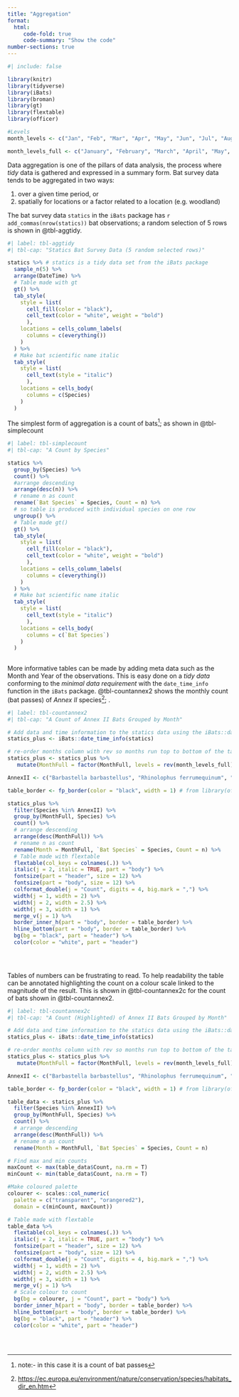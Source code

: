 ```yaml
---
title: "Aggregation"
format: 
  html:
     code-fold: true
     code-summary: "Show the code"
number-sections: true
---
```


```r
#| include: false

library(knitr)
library(tidyverse)
library(iBats)
library(broman)
library(gt)
library(flextable)
library(officer)

#Levels
month_levels <- c("Jan", "Feb", "Mar", "Apr", "May", "Jun", "Jul", "Aug", "Sep", "Oct", "Nov", "Dec")

month_levels_full <- c("January", "February", "March", "April", "May", "June", "July", "August", "September", "October", "November", "December")

```

Data aggregation is one of the pillars of data analysis, the process where *tidy* data is gathered and expressed in a summary form. Bat survey data tends to be aggregated in two ways:

1.  over a given time period, or
2.  spatially for locations or a factor related to a location (e.g. woodland)

The bat survey data `statics` in the `iBats` package has `r add_commas(nrow(statics))` bat observations; a random selection of 5 rows is shown in @tbl-aggtidy.

```r
#| label: tbl-aggtidy
#| tbl-cap: "Statics Bat Survey Data (5 random selected rows)"

statics %>% # statics is a tidy data set from the iBats package
  sample_n(5) %>% 
  arrange(DateTime) %>% 
  # Table made with gt
  gt() %>% 
  tab_style(
    style = list(
      cell_fill(color = "black"),
      cell_text(color = "white", weight = "bold")
      ),
    locations = cells_column_labels(
      columns = c(everything())
    )
  ) %>% 
  # Make bat scientific name italic
  tab_style(
    style = list(
      cell_text(style = "italic")
      ),
    locations = cells_body(
      columns = c(Species)
    )
  )
```

The simplest form of aggregation is a count of bats[^1]; as shown in @tbl-simplecount

[^1]: note:- in this case it is a count of bat passes

```r
#| label: tbl-simplecount
#| tbl-cap: "A Count by Species"

statics %>%
  group_by(Species) %>% 
  count() %>% 
  #arrange descending
  arrange(desc(n)) %>% 
  # rename n as count
  rename(`Bat Species` = Species, Count = n) %>% 
  # so table is produced with individual species on one row
  ungroup() %>% 
  # Table made gt()
  gt() %>% 
  tab_style(
    style = list(
      cell_fill(color = "black"),
      cell_text(color = "white", weight = "bold")
      ),
    locations = cells_column_labels(
      columns = c(everything())
    )
  ) %>% 
  # Make bat scientific name italic
  tab_style(
    style = list(
      cell_text(style = "italic")
      ),
    locations = cells_body(
      columns = c(`Bat Species`)
    )
  )
  

```

More informative tables can be made by adding meta data such as the Month and Year of the observations. This is easy done on a *tidy data* conforming to the *minimal data requirement* with the `date_time_info` function in the `iBats` package. @tbl-countannex2 shows the monthly count (bat passes) of *Annex II* species[^2]; .

[^2]: <https://ec.europa.eu/environment/nature/conservation/species/habitats_dir_en.htm>

```r
#| label: tbl-countannex2
#| tbl-cap: "A Count of Annex II Bats Grouped by Month"

# Add data and time information to the statics data using the iBats::date_time_info
statics_plus <- iBats::date_time_info(statics)

# re-order months column with rev so months run top to bottom of the table
statics_plus <- statics_plus %>%
   mutate(MonthFull = factor(MonthFull, levels = rev(month_levels_full), ordered = T))

AnnexII <- c("Barbastella barbastellus", "Rhinolophus ferrumequinum", "Rhinolophus hipposideros")

table_border <- fp_border(color = "black", width = 1) # from library(officer)

statics_plus %>%
  filter(Species %in% AnnexII) %>%
  group_by(MonthFull, Species) %>%
  count() %>%
  # arrange descending
  arrange(desc(MonthFull)) %>%
  # rename n as count
  rename(Month = MonthFull, `Bat Species` = Species, Count = n) %>%
  # Table made with flextable
  flextable(col_keys = colnames(.)) %>%
  italic(j = 2, italic = TRUE, part = "body") %>% 
  fontsize(part = "header", size = 12) %>%
  fontsize(part = "body", size = 12) %>%
  colformat_double(j = "Count", digits = 4, big.mark = ",") %>%
  width(j = 1, width = 2) %>%
  width(j = 2, width = 2.5) %>%
  width(j = 3, width = 1) %>%
  merge_v(j = 1) %>%
  border_inner_h(part = "body", border = table_border) %>%
  hline_bottom(part = "body", border = table_border) %>%
  bg(bg = "black", part = "header") %>%
  color(color = "white", part = "header")
  

  
```

Tables of numbers can be frustrating to read. To help readability the table can be annotated highlighting the count on a colour scale linked to the magnitude of the result. This is shown in @tbl-countannex2c for the count of bats shown in @tbl-countannex2.

```r
#| label: tbl-countannex2c
#| tbl-cap: "A Count (Highlighted) of Annex II Bats Grouped by Month"

# Add data and time information to the statics data using the iBats::date_time_info
statics_plus <- iBats::date_time_info(statics)

# re-order months column with rev so months run top to bottom of the table
statics_plus <- statics_plus %>%
   mutate(MonthFull = factor(MonthFull, levels = rev(month_levels_full), ordered = T))

AnnexII <- c("Barbastella barbastellus", "Rhinolophus ferrumequinum", "Rhinolophus hipposideros")

table_border <- fp_border(color = "black", width = 1) # from library(officer)

table_data <- statics_plus %>%
  filter(Species %in% AnnexII) %>%
  group_by(MonthFull, Species) %>%
  count() %>%
  # arrange descending
  arrange(desc(MonthFull)) %>%
  # rename n as count
  rename(Month = MonthFull, `Bat Species` = Species, Count = n) 

# Find max and min counts
maxCount <- max(table_data$Count, na.rm = T)
minCount <- min(table_data$Count, na.rm = T)

#Make coloured palette
colourer <- scales::col_numeric(
  palette = c("transparent", "orangered2"),
  domain = c(minCount, maxCount)) 

# Table made with flextable
table_data %>% 
  flextable(col_keys = colnames(.)) %>%
  italic(j = 2, italic = TRUE, part = "body") %>% 
  fontsize(part = "header", size = 12) %>%
  fontsize(part = "body", size = 12) %>%
  colformat_double(j = "Count", digits = 4, big.mark = ",") %>%
  width(j = 1, width = 2) %>%
  width(j = 2, width = 2.5) %>%
  width(j = 3, width = 1) %>%
  merge_v(j = 1) %>%
  # Scale colour to count
  bg(bg = colourer, j = "Count", part = "body") %>%
  border_inner_h(part = "body", border = table_border) %>%
  hline_bottom(part = "body", border = table_border) %>%
  bg(bg = "black", part = "header") %>%
  color(color = "white", part = "header")
  

  
```
